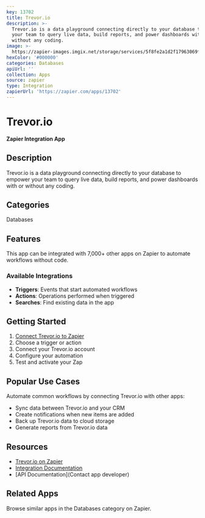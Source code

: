 ```yaml
---
key: 13702
title: Trevor.io
description: >-
  Trevor.io is a data playground connecting directly to your database to empower
  your team to query live data, build reports, and power dashboards with or
  without any coding.
image: >-
  https://zapier-images.imgix.net/storage/services/5f8fe2a1d2f17963069f972f846b05d2.png?auto=format%2Ccompress&ixlib=python-3.0.0&q=50
hexColor: '#000000'
categories: Databases
apiUrl: ''
collection: Apps
source: zapier
type: Integration
zapierUrl: 'https://zapier.com/apps/13702'
---
```

# Trevor.io

**Zapier Integration App**

## Description

Trevor.io is a data playground connecting directly to your database to empower your team to query live data, build reports, and power dashboards with or without any coding.

## Categories

Databases

## Features

This app can be integrated with 7,000+ other apps on Zapier to automate workflows without code.

### Available Integrations

- **Triggers**: Events that start automated workflows
- **Actions**: Operations performed when triggered
- **Searches**: Find existing data in the app

## Getting Started

1. [Connect Trevor.io to Zapier](https://zapier.com/apps/13702)
2. Choose a trigger or action
3. Connect your Trevor.io account
4. Configure your automation
5. Test and activate your Zap

## Popular Use Cases

Automate common workflows by connecting Trevor.io with other apps:

- Sync data between Trevor.io and your CRM
- Create notifications when new items are added
- Back up Trevor.io data to cloud storage
- Generate reports from Trevor.io data

## Resources

- [Trevor.io on Zapier](https://zapier.com/apps/13702)
- [Integration Documentation](https://zapier.com/apps/13702/integrations)
- [API Documentation](Contact app developer)

## Related Apps

Browse similar apps in the Databases category on Zapier.
